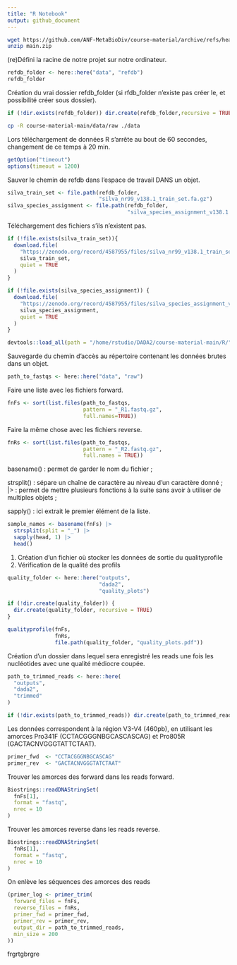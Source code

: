 ```yaml
---
title: "R Notebook"
output: github_document
---
```


```bash
wget https://github.com/ANF-MetaBioDiv/course-material/archive/refs/heads/main.zip
unzip main.zip
```

(re)Défini la racine de notre projet sur notre ordinateur.
```r
refdb_folder <- here::here("data", "refdb")
refdb_folder
```
Création du vrai dossier refdb_folder (si rfdb_folder n'existe pas créer le, et possibilité créer sous dossier).
```r
if (!dir.exists(refdb_folder)) dir.create(refdb_folder,recursive = TRUE)
```


```bash
cp -R course-material-main/data/raw ./data
```


Lors téléchargement de données R s'arrête au bout de 60 secondes, changement de ce temps à 20 min.
```r
getOption("timeout")
options(timeout = 1200)
```

Sauver le chemin de refdb dans l'espace de travail DANS un objet.
```r
silva_train_set <- file.path(refdb_folder, 
                             "silva_nr99_v138.1_train_set.fa.gz")
silva_species_assignment <- file.path(refdb_folder, 
                                      "silva_species_assignment_v138.1.fa.gz")
```

Téléchargement des fichiers s'ils n'existent pas.
```r
if (!file.exists(silva_train_set)){
  download.file(
    "https://zenodo.org/record/4587955/files/silva_nr99_v138.1_train_set.fa.gz",
    silva_train_set,
    quiet = TRUE
  )
}

if (!file.exists(silva_species_assignment)) {
  download.file(
    "https://zenodo.org/record/4587955/files/silva_species_assignment_v138.1.fa.gz",
    silva_species_assignment,
    quiet = TRUE
  )
}

```


```r
devtools::load_all(path = "/home/rstudio/DADA2/course-material-main/R/")
```



Sauvegarde du chemin d'accès au répertoire contenant les données brutes dans un objet.
```r
path_to_fastqs <- here::here("data", "raw")
```

Faire une liste avec les fichiers forward. 
```r
fnFs <- sort(list.files(path_to_fastqs,
                        pattern = "_R1.fastq.gz",
                        full.names=TRUE))
```

Faire la même chose avec les fichiers reverse.
```r
fnRs <- sort(list.files(path_to_fastqs,
                        pattern = "_R2.fastq.gz",
                        full.names = TRUE))
```

basename() : permet de garder le nom du fichier ;

strsplit() : sépare un chaîne de caractère au niveau d'un caractère donné ; 
|> : permet de mettre plusieurs fonctions à la suite sans avoir à utiliser de multiples objets ;

sapply() : ici extrait le premier élément de la liste.
```r
sample_names <- basename(fnFs) |>
  strsplit(split = "_") |>
  sapply(head, 1) |>
  head()
```

1. Création d'un fichier où stocker les données de sortie du qualityprofile
2. Vérification de la qualité des profils
```r
quality_folder <- here::here("outputs",
                             "dada2",
                             "quality_plots")

if (!dir.create(quality_folder)) {
  dir.create(quality_folder, recursive = TRUE)
}

qualityprofile(fnFs,
               fnRs,
               file.path(quality_folder, "quality_plots.pdf"))
```

Création d'un dossier dans lequel sera enregistré les reads une fois les nucléotides avec une qualité médiocre coupée.
```r
path_to_trimmed_reads <- here::here(
  "outputs",
  "dada2",
  "trimmed"
)

if (!dir.exists(path_to_trimmed_reads)) dir.create(path_to_trimmed_reads, recursive = TRUE)
```

Les données correspondent à la région V3-V4 (460pb), en utilisant les amorces Pro341F (CCTACGGGNBGCASCASCAG) et Pro805R (GACTACNVGGGTATTCTAAT).
```r
primer_fwd  <- "CCTACGGGNBGCASCAG"
primer_rev  <- "GACTACNVGGGTATCTAAT"
```

Trouver les amorces des forward dans les reads forward.
```r
Biostrings::readDNAStringSet(
  fnFs[1],
  format = "fastq",
  nrec = 10
)
```
Trouver les amorces reverse dans les reads reverse.
```r
Biostrings::readDNAStringSet(
  fnRs[1],
  format = "fastq",
  nrec = 10
)
```

On enlève les séquences des amorces des reads
```r
(primer_log <- primer_trim(
  forward_files = fnFs,
  reverse_files = fnRs,
  primer_fwd = primer_fwd,
  primer_rev = primer_rev,
  output_dir = path_to_trimmed_reads,
  min_size = 200
))
```



frgrtgbrgre




